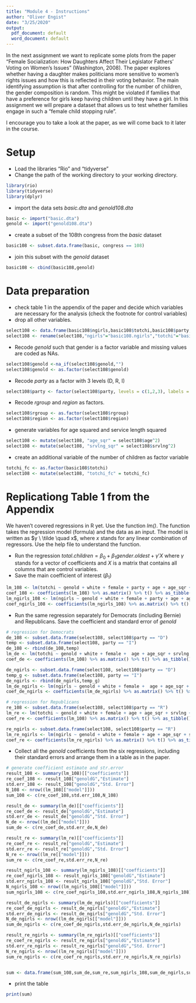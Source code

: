 ---
title: "Module 4 - Instructions"
author: "Oliver Engist"
date: "3/25/2020"
output:
  pdf_document: default
  word_document: default
---

In the next assignment we want to replicate some plots from the paper "Female Socialization: How Daughters Affect Their Legislator Fathers' Voting on Women's Issues" (Washington, 2008). The paper explores whether having a daughter makes politicians more sensitive to women's rights issues and how this is reflected in their voting behavior. The main identifying assumption is that after controlling for the number of children, the gender composition is random. This might be violated if families that have a preference for girls keep having children until they have a girl. In this assignment we will prepare a dataset that allows us to test whether families engage in such a "female child stopping rule".

I encourage you to take a look at the paper, as we will come back to it later in the course. 

# Setup

* Load the libraries "Rio" and "tidyverse"
* Change the path of the working directory to your working directory.

```{r, message=FALSE}
library(rio)
library(tidyverse)
library(dplyr)
```

* import the data sets *basic.dta* and *genold108.dta*
```{r}
basic <- import("basic.dta")
genold <- import("genold108.dta")
```

* create a subset of the 108th congress from the *basic* dataset
```{r}
basic108 <- subset.data.frame(basic, congress == 108)
```

* join this subset with the *genold* dataset
```{r}
basic108 <- cbind(basic108,genold)
```


# Data preparation

* check table 1 in the appendix of the paper and decide which variables are necessary for the analysis (check the footnote for control variables)
* drop all other variables.
```{r}
select108 <- data.frame(basic108$ngirls,basic108$totchi,basic108$party,basic108$rgroup,basic108$region, basic108$age, basic108$female, basic108$srvlng,basic108$white, genold$genold)
select108 <- rename(select108,"ngirls"="basic108.ngirls","totchi"="basic108.totchi","party"="basic108.party","rgroup"="basic108.rgroup","region"="basic108.region","genold"="genold.genold", "age" = "basic108.age","female"="basic108.female","srvlng"="basic108.srvlng","white" = "basic108.white")
```

* Recode *genold* such that gender is a factor variable and missing values are coded as NAs.
```{r}
select108$genold <-na_if(select108$genold,"")
select108$genold <- as.factor(select108$genold)
```

* Recode *party* as a factor with 3 levels (D, R, I)
```{r}
select108$party <- factor(select108$party, levels = c(1,2,3), labels = c("D","R","I"))
```

* Recode *rgroup* and *region* as factors.
```{r}
select108$rgroup <- as.factor(select108$rgroup)
select108$region <- as.factor(select108$region)
```

* generate variables for age squared and service length squared
```{r}
select108 <- mutate(select108, "age_sqr" = select108$age^2)
select108 <- mutate(select108, "srvlng_sqr" = select108$srvlng^2)
```

* create an additional variable of the number of children as factor variable
```{r}
totchi_fc <- as.factor(basic108$totchi)
select108 <- mutate(select108, "totchi_fc" = totchi_fc)
```


# Replicationg Table 1 from the Appendix

We haven't covered regressions in R yet. Use the function *lm()*. The function takes the regression model (formula) and the data as an input. The model is written as $y \ \tilde \quad x$, where $x$ stands for any linear combination of regressors. Use the help file to understand the function.

* Run the regression $total.children = \beta_0 + \beta_1 gender.oldest + \gamma'X$ where $\gamma$ stands for a vector of coefficients and $X$ is a matrix that contains all columns that are control variables.\footnote{This is just a short notation instead of writing the full model with all control variables $totchi = \beta_0 + \beta_1 genold + \gamma_1 age + \gamma_2 age^2 + \gamma_3 Democrat + ... + \epsilon$ which quickly gets out of hand for large models.}
* Save the main coefficient of interest ($\beta_1$)
```{r}
lm_108 <- lm(totchi ~ genold + white + female + party + age + age_sqr + srvlng + srvlng_sqr + rgroup + region, data = select108)
coef_108 <- coefficients(lm_108) %>% as.matrix() %>% t() %>% as_tibble()
lm_ngirls_108 <- lm(ngirls ~ genold + white + female + party + age + age_sqr + srvlng + srvlng_sqr + rgroup + region, data = select108)
coef_ngirls_108 <- coefficients(lm_ngirls_108) %>% as.matrix() %>% t() %>% as_tibble()
```

* Run the same regression separately for Democrats (including Bernie) and Republicans. Save the coefficient and standard error of *genold*
```{r}
# regression for Democrats
de_108 <- subset.data.frame(select108, select108$party == "D")
temp <- subset.data.frame(select108, party == "I")
de_108 <- rbind(de_108,temp)
lm_de <- lm(totchi ~ genold + white + female +  age + age_sqr + srvlng + srvlng_sqr + rgroup + region, data = de_108)
coef_de <- coefficients(lm_108) %>% as.matrix() %>% t() %>% as_tibble()

de_ngirls <- subset.data.frame(select108, select108$party == "D")
temp_g <- subset.data.frame(select108, party == "I")
de_ngirls <- rbind(de_ngirls,temp_g)
lm_de_ngirls <- lm(ngirls ~ genold + white + female +  age + age_sqr + srvlng + srvlng_sqr + rgroup + region, data = de_ngirls)
coef_de_ngirls <- coefficients(lm_de_ngirls) %>% as.matrix() %>% t() %>% as_tibble()

# regression for Republicans
re_108 <- subset.data.frame(select108, select108$party == "R")
lm_re <- lm(totchi ~ genold + white + female + age + age_sqr + srvlng + srvlng_sqr + rgroup + region, data = re_108)
coef_re <- coefficients(lm_108) %>% as.matrix() %>% t() %>% as_tibble()

re_ngirls <- subset.data.frame(select108, select108$party == "R")
lm_re_ngirls <- lm(ngirls ~ genold + white + female + age + age_sqr + srvlng + srvlng_sqr + rgroup + region, data = re_ngirls)
coef_re <- coefficients(lm_re_ngirls) %>% as.matrix() %>% t() %>% as_tibble()
```

* Collect all the *genold* coefficients from the six regressions, including their standard errors and arrange them in a table as in the paper.
```{r}
# generate coefficient estimate and str.error
result_108 <- summary(lm_108)[["coefficients"]]
re_coef_108 <- result_108["genoldG","Estimate"]
std.err_108 <- result_108["genoldG","Std. Error"]
N_108 <- nrow((lm_108[["model"]]))
sum_108 <- c(re_coef_108,std.err_108,N_108)

result_de <- summary(lm_de)[["coefficients"]]
re_coef_de <- result_de["genoldG","Estimate"]
std.err_de <- result_de["genoldG","Std. Error"]
N_de <- nrow((lm_de[["model"]]))
sum_de <- c(re_coef_de,std.err_de,N_de)

result_re <- summary(lm_re)[["coefficients"]]
re_coef_re <- result_re["genoldG","Estimate"]
std.err_re <- result_re["genoldG","Std. Error"]
N_re <- nrow((lm_re[["model"]]))
sum_re <- c(re_coef_re,std.err_re,N_re)

result_ngirls_108 <- summary(lm_ngirls_108)[["coefficients"]]
re_coef_ngirls_108 <- result_ngirls_108["genoldG","Estimate"]
std.err_ngirls_108 <- result_ngirls_108["genoldG","Std. Error"]
N_ngirls_108 <- nrow((lm_ngirls_108[["model"]]))
sum_ngirls_108 <- c(re_coef_ngirls_108,std.err_ngirls_108,N_ngirls_108)

result_de_ngirls <- summary(lm_de_ngirls)[["coefficients"]]
re_coef_de_ngirls <- result_de_ngirls["genoldG","Estimate"]
std.err_de_ngirls <- result_de_ngirls["genoldG","Std. Error"]
N_de_ngirls <- nrow((lm_de_ngirls[["model"]]))
sum_de_ngirls <- c(re_coef_de_ngirls,std.err_de_ngirls,N_de_ngirls)

result_re_ngirls <- summary(lm_re_ngirls)[["coefficients"]]
re_coef_re_ngirls <- result_re_ngirls["genoldG","Estimate"]
std.err_re_ngirls <- result_re_ngirls["genoldG","Std. Error"]
N_re_ngirls <- nrow((lm_re_ngirls[["model"]]))
sum_re_ngirls <- c(re_coef_re_ngirls,std.err_re_ngirls,N_re_ngirls)


sum <- data.frame(sum_108,sum_de,sum_re,sum_ngirls_108,sum_de_ngirls,sum_re_ngirls)

```

* print the table
```{r}
print(sum)

```

